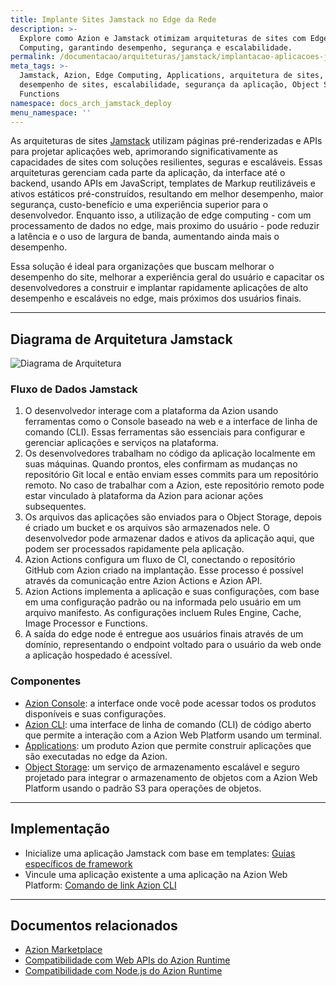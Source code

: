 ```yaml
---
title: Implante Sites Jamstack no Edge da Rede
description: >-
  Explore como Azion e Jamstack otimizam arquiteturas de sites com Edge
  Computing, garantindo desempenho, segurança e escalabilidade.
permalink: /documentacao/arquiteturas/jamstack/implantacao-aplicacoes-jamstack/
meta_tags: >-
  Jamstack, Azion, Edge Computing, Applications, arquitetura de sites,
  desempenho de sites, escalabilidade, segurança da aplicação, Object Storage,
  Functions
namespace: docs_arch_jamstack_deploy
menu_namespace: ''
---
```


As arquiteturas de sites [Jamstack](https://www.azion.com/pt-br/solucoes/sites-jamstack/) utilizam páginas pré-renderizadas e APIs para projetar aplicações web, aprimorando significativamente as capacidades de sites com soluções resilientes, seguras e escaláveis. Essas arquiteturas gerenciam cada parte da aplicação, da interface até o backend, usando APIs em JavaScript, templates de Markup reutilizáveis ​e ativos estáticos pré-construídos, resultando em melhor desempenho, maior segurança, custo-benefício e uma experiência superior para o desenvolvedor. Enquanto isso, a utilização de edge computing - com um processamento de dados no edge, mais proximo do usuário - pode reduzir a latência e o uso de largura de banda, aumentando ainda mais o desempenho.

Essa solução é ideal para organizações que buscam melhorar o desempenho do site, melhorar a experiência geral do usuário e capacitar os desenvolvedores a construir e implantar rapidamente aplicações de alto desempenho e escaláveis no edge, mais próximos dos usuários finais.

---

## Diagrama de Arquitetura Jamstack

![Diagrama de Arquitetura](/assets/docs/images/uploads/jamstack-deploy.png?v=2)

### Fluxo de Dados Jamstack 

1. O desenvolvedor interage com a plataforma da Azion usando ferramentas como o Console baseado na web e a interface de linha de comando (CLI). Essas ferramentas são essenciais para configurar e gerenciar aplicações e serviços na plataforma.
2. Os desenvolvedores trabalham no código da aplicação localmente em suas máquinas. Quando prontos, eles confirmam as mudanças no repositório Git local e então enviam esses commits para um repositório remoto. No caso de trabalhar com a Azion, este repositório remoto pode estar vinculado à plataforma da Azion para acionar ações subsequentes.
3. Os arquivos das aplicações são enviados para o Object Storage, depois é criado um bucket e os arquivos são armazenados nele. O desenvolvedor pode armazenar dados e ativos da aplicação aqui, que podem ser processados rapidamente pela aplicação.
4. Azion Actions configura um fluxo de CI, conectando o repositório GitHub com  Azion criado na implantação. Esse processo é possível através da comunicação entre Azion Actions e Azion API.
5. Azion Actions implementa a aplicação e suas configurações, com base em uma configuração padrão ou na informada pelo usuário em um arquivo manifesto. As configurações incluem Rules Engine, Cache, Image Processor e Functions.
6. A saída do edge node é entregue aos usuários finais através de um domínio, representando o endpoint voltado para o usuário da web onde a aplicação hospedado é acessível.

### Componentes

- [Azion Console](/pt-br/documentacao/produtos/guias/conhecendo-o-azion-console/): a interface onde você pode acessar todos os produtos disponíveis e suas configurações.
- [Azion CLI](/pt-br/documentacao/produtos/azion-cli/visao-geral/): uma interface de linha de comando (CLI) de código aberto que permite a interação com a Azion Web Platform usando um terminal.
- [Applications](/pt-br/documentacao/produtos/build/edge-application/): um produto Azion que permite construir aplicações que são executadas no edge da Azion.
- [Object Storage](/pt-br/documentacao/produtos/store/edge-storage/): um serviço de armazenamento escalável e seguro projetado para integrar o armazenamento de objetos com a Azion Web Platform usando o padrão S3 para operações de objetos.

---

## Implementação 

- Inicialize uma aplicação Jamstack com base em templates:
[Guias específicos de framework](/pt-br/documentacao/produtos/build/develop-with-azion/frameworks-specific/visao-geral/)
- Vincule uma aplicação existente a uma aplicação na Azion Web Platform:
[Comando de link Azion CLI](/pt-br/documentacao/produtos/azion-cli/link-comando/)

---

## Documentos relacionados

- [Azion Marketplace](/pt-br/documentacao/produtos/marketplace/)
- [Compatibilidade com Web APIs do Azion Runtime](/pt-br/documentacao/runtime-apis/javascript/)
- [Compatibilidade com Node.js do Azion Runtime](/en/documentation/products/azion-edge-runtime/compatibility/node/)
